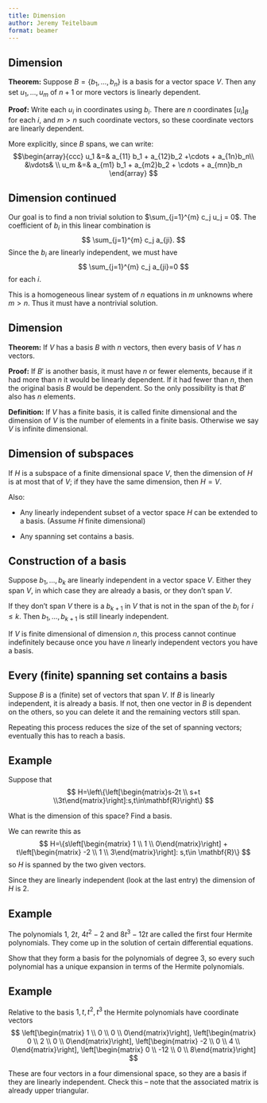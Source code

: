 ```yaml
---
title: Dimension
author: Jeremy Teitelbaum
format: beamer
---
```




## Dimension

**Theorem:** Suppose $B=\{b_1,\ldots, b_n\}$ is a basis for a vector space $V$. Then
any set $u_1,\ldots, u_m$ of $n+1$ or more vectors is linearly dependent.

**Proof:** Write each $u_i$ in coordinates using $b_i$.  There are $n$ coordinates $[u_i]_B$ for each $i$,
and $m>n$ such coordinate vectors, so these coordinate vectors are linearly dependent. 

More explicitly, since $B$ spans, we can write:
$$\begin{array}{ccc}
u_1 &=& a_{11} b_1 + a_{12}b_2 +\cdots + a_{1n}b_n\\
&\vdots& \\
u_m &=& a_{m1} b_1 + a_{m2}b_2 + \cdots + a_{mn}b_n
\end{array}
$$

## Dimension continued 

Our goal is to find a non trivial solution to $\sum_{j=1}^{m} c_j u_j = 0$. The coefficient of $b_i$
in this linear combination is 
$$
\sum_{j=1}^{m} c_j a_{ji}.
$$
Since the $b_i$ are linearly independent, we must have
$$
\sum_{j=1}^{m} c_j a_{ji}=0
$$
for each $i$.  

This is a homogeneous linear system of $n$ equations in $m$ unknowns where $m>n$.  Thus it must have a nontrivial
solution.


## Dimension 

**Theorem:** If $V$ has a basis $B$  with $n$ vectors, then every basis of $V$ has $n$ vectors. 

**Proof:** If $B'$ is another basis, it must have $n$ or fewer elements, because if it had more than $n$ it would
be linearly dependent.  If it had fewer than $n$, then the original basis $B$ would be dependent.  So the only possibility
is that $B'$ also has $n$ elements.

**Definition:** If $V$ has a finite basis, it is called finite dimensional and the dimension of $V$ is the number of elements in a finite basis.  Otherwise we say $V$ is infinite
dimensional.

## Dimension of subspaces

If $H$ is a subspace of a finite dimensional space $V$, then the dimension of $H$ is at most that of $V$; if they have the same dimension, then $H=V$.

Also:

- Any linearly independent subset of a vector space $H$ can be extended to a basis.  (Assume $H$ finite dimensional)

- Any spanning set contains a basis. 

## Construction of a basis

Suppose $b_1,\ldots, b_k$ are linearly independent in a vector space $V$.  Either they span $V$, in which case they are already a basis,
or they don't span $V$.

If they don't span $V$ there is a $b_{k+1}$ in $V$ that is not in the span of the $b_i$ for $i\le k$.  Then $b_1, \ldots, b_{k+1}$ is still
linearly independent.  

If $V$ is finite dimensional of dimension $n$, this process cannot continue indefinitely because once you have $n$ linearly independent vectors you have a basis.  

## Every (finite) spanning set contains a basis

Suppose $B$ is a (finite) set of vectors that span $V$.  If $B$ is linearly independent, it is already a basis.  If not, then one vector in $B$ is dependent on the others, so you can delete it and the remaining vectors still span.

Repeating this process reduces the size of the set of spanning vectors; eventually this has to reach a basis.

## Example

Suppose that 
$$
H=\left\{\left[\begin{matrix}s-2t \\ s+t \\3t\end{matrix}\right]:s,t\in\mathbf{R}\right\} 
$$

What is the dimension of this space?  Find a basis.

We can rewrite this as
$$
H=\{s\left[\begin{matrix} 1 \\ 1 \\ 0\end{matrix}\right] + t\left[\begin{matrix} -2 \\ 1 \\ 3\end{matrix}\right]: s,t\in \mathbf{R}\} 
$$
so $H$ is spanned by the two given vectors.

Since they are linearly independent (look at the last entry) the dimension of $H$ is $2$.

## Example

The polynomials $1$, $2t$, $4t^2-2$ and $8t^3-12t$ are called the first four Hermite polynomials.  They come up in the solution of certain differential equations.

Show that they form a basis for the polynomials of degree $3$, so every such polynomial has a unique expansion in terms of the Hermite polynomials. 

## Example

Relative to the basis $1,t,t^2, t^3$ the Hermite polynomials have coordinate vectors
$$
\left[\begin{matrix} 1 \\ 0 \\ 0 \\ 0\end{matrix}\right],
\left[\begin{matrix} 0 \\ 2 \\ 0 \\ 0\end{matrix}\right],
\left[\begin{matrix} -2 \\ 0 \\ 4 \\ 0\end{matrix}\right],
\left[\begin{matrix} 0 \\ -12 \\ 0 \\ 8\end{matrix}\right]
$$

These are four vectors in a four dimensional space, so they are a basis if they are linearly independent.  Check this -- note that the associated matrix is already upper triangular.
